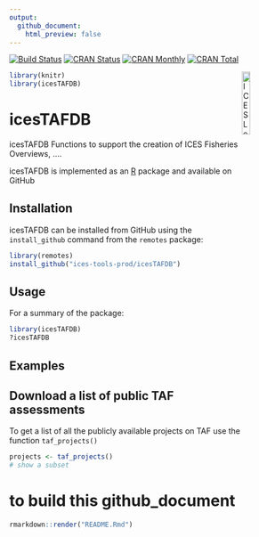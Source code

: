 ```yaml
---
output:
  github_document:
    html_preview: false
---
```


[![Build Status](https://travis-ci.org/ices-tools-prod/icesTAFDB.svg?branch=devel)](https://travis-ci.org/ices-tools-prod/icesTAFDB)
[![CRAN Status](http://r-pkg.org/badges/version/icesTAFDB)](https://cran.r-project.org/package=icesTAFDB)
[![CRAN Monthly](http://cranlogs.r-pkg.org/badges/icesTAFDB)](https://cran.r-project.org/package=icesTAFDB)
[![CRAN Total](http://cranlogs.r-pkg.org/badges/grand-total/icesTAFDB)](https://cran.r-project.org/package=icesTAFDB)

[<img align="right" alt="ICES Logo" width="17%" height="17%" src="http://ices.dk/_layouts/15/1033/images/icesimg/iceslogo.png">](http://ices.dk)

```r
library(knitr)
library(icesTAFDB)
```

icesTAFDB
=======

icesTAFDB Functions to support the creation of ICES Fisheries Overviews, ....

icesTAFDB is implemented as an [R](https://www.r-project.org) package 
<!-- and available on [CRAN](https://cran.r-project.org/package=icesTAFDB). -->
and available on GitHub 

Installation
------------

icesTAFDB can be installed from GitHub using the `install_github` command from the
`remotes` package:

```R
library(remotes)
install_github("ices-tools-prod/icesTAFDB")
```

Usage
-----

For a summary of the package:

```R
library(icesTAFDB)
?icesTAFDB
```

Examples
--------

## Download a list of public TAF assessments

To get a list of all the publicly available projects on TAF use the
function `taf_projects()`

```r
projects <- taf_projects()
# show a subset

```

# to build this github_document
```r
rmarkdown::render("README.Rmd")
```
